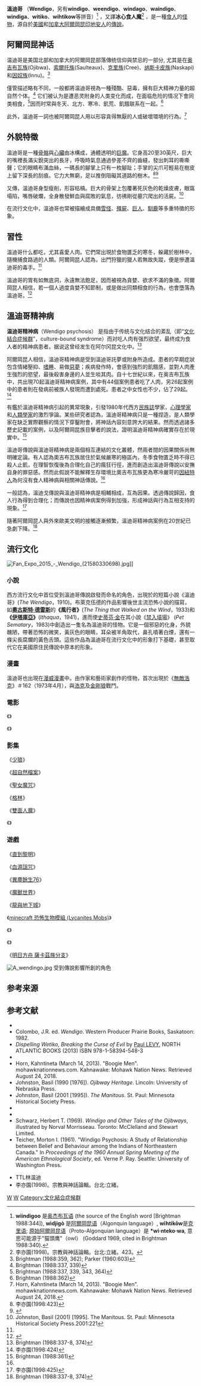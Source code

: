 '''溫迪哥''' （'''Wendigo'''，另有'''windigo'''、'''weendigo'''、'''windago'''、'''waindigo'''、'''windiga'''、'''witiko'''、'''wihtikow'''等拼音）<ref>'''wiindigoo''' 是[[奥杰布瓦语|奥杰布瓦语]] (the source of the English word [Brightman 1988:344]), '''wìdjigò''' 是[[阿爾岡昆语|阿爾岡昆语]]（Algonquin language）, '''wīhtikōw'''是[[克里语|克里语]]; [[原始阿爾岡昆语|原始阿爾岡昆语]]（Proto-Algonquian language）是 '''*wi·nteko·wa''', 意思可能源于"猫頭鹰"（owl） (Goddard 1969, cited in Brightman 1988:340).</ref> ，又譯'''冰心食人魔'''<ref>李亦園(1998)。宗教與神話論輯。台北:立緒。423。</ref> ，是一種[[食人|食人]]的[[怪物|怪物]]，源自於[[美國|美國]]和[[加拿大|加拿大]][[阿爾岡昆人|阿爾岡昆]][[印地安人|印地安人]]的[[美洲原住民神話|傳說]]。

==阿爾岡昆神话==
温迪哥是美国北部和加拿大的阿爾岡昆部落傳统信仰與禁忌的一部分, 尤其是在[[奥吉布瓦族|奥吉布瓦族]](Ojibwa)、[[索爾托族|索爾托族]](Saulteaux)、[[克里族|克里族]](Cree)、[[纳斯卡皮族|纳斯卡皮族]](Naskapi)和[[因奴族|因奴族]](Innu)。<ref>Brightman (1988:359, 362); Parker (1960:603)</ref> 

僅管描述略有不同，一般都將温迪哥視為一種殘酷、惡毒，擁有巨大精神力量的超自然个体。<ref>Brightman (1988:337, 339)</ref> 它们被认为是遭恶灵附身的人类变化而成，在面临危险的情况下會同类相食，<ref name="B337etal">Brightman (1988:337, 339, 343, 364)</ref>因而时常與冬天、北方、寒冷、飢荒、飢餓联系在一起。<ref>Brightman (1988:362)</ref> 

此外，溫迪哥一詞也被阿爾岡昆人用以形容貪得無厭的人或破壞環境的行為。<ref>Horn, Kahntineta (March 14, 2013). "Boogie Men". mohawknationnews.com. Kahnawake: Mohawk Nation News. Retrieved August 24, 2018.</ref>

==外貌特徵==
溫迪哥是一種[[骨骼|骨骼]]與[[心臟|心臟]]由冰構成，通體透明的[[食人魔|巨魔]]。它身高20至30英尺，巨大的嘴裡長滿尖銳突出的長牙，呼吸時氣息通過參差不齊的齒縫，發出刺耳的嘶嘶聲；它的眼睛布滿血絲，一碼長的腳掌上只有一枚腳趾；手掌的尖爪可輕易在樹皮上留下深長的刮痕。它力大無窮，足以推倒阻礙其道路的樹木。<ref name="#1">李亦園(1998:423)</ref><ref>{{Cite web |url=https://www.legendsofamerica.com/mn-wendigo/ |title=存档副本 |access-date=2018-10-18 |archive-date=2021-01-27 |archive-url=https://web.archive.org/web/20210127080959/https://www.legendsofamerica.com/mn-wendigo/ |dead-url=no }}</ref>

又傳，溫迪哥身型瘦削，形容枯槁。巨大的骨架上包覆著死灰色的乾燥皮膚，眼窩塌陷，嘴唇破爛，全身散發鮮血與腐敗的氣息，彷彿剛從墓穴爬出的活屍。<ref>Johnston, Basil (2001) [1995]. The Manitous. St. Paul: Minnesota Historical Society Press.2001:221</ref>

在流行文化中，溫迪哥也常被描繪成具備[[雪人_(傳說生物)|雪怪]]、[[喪屍|殭屍]]、[[巨人|巨人]]、[[馴鹿|馴鹿]]等多重特徵的形象。

==習性==
溫迪哥什么都吃，尤其喜愛人肉。它們常出現於食物匱乏的寒冬，躲藏於樹林中，隨機捕食路過的人類。阿爾岡昆人認為，出門狩獵的獵人若無故失蹤，便是慘遭溫迪哥的毒手。<ref name="#1"/>

溫迪哥的胃有如無底洞，永遠無法飽足，因而被視為貪婪、欲求不滿的象徵。阿爾岡昆人相信，若一個人過度貪婪不知節制，或是做出同類相食的行為，也會墮落為溫迪哥。<ref>{{Cite web |url=https://www.prairieghosts.com/wendigo.html |title=存档副本 |access-date=2018-10-16 |archive-url=https://web.archive.org/web/20181016054223/http://www.prairieghosts.com/wendigo.html |archive-date=2018-10-16 |dead-url=yes }}</ref>

==溫迪哥精神病==
'''温迪哥精神病'''（Wendigo psychosis） 是指由于传统与文化结合的紊乱（即“[[文化結合症候群|文化結合症候群]]”，culture-bound syndrome）而对吃人肉有强烈欲望，最终成为食人者的精神病患者。据说这曾经发生在阿尔冈昆文化中。<ref name="Brightman 1988:337-8, 374">Brightman (1988:337-8, 374)</ref>

阿爾岡昆人相信，溫迪哥精神病是受到溫迪哥託夢或附身所造成。患者的早期症狀包含情緒壓抑、[[嗜睡症|嗜睡]]、易做[[惡夢|惡夢]]；疾病發作時，會感到強烈的飢餓感，並對人肉產生強烈的慾望，最後殺害身邊的人並生啖其肉。自十七世紀以來，在奥吉布瓦族中，共出現70起溫迪哥精神病案例，其中有44個案例患者吃了人肉，另26起案例中的患者則在發病前被族人發現而遭到處死。患者之中女性也不少，佔了29起。<ref name="#2">李亦園(1998:424)</ref>

有鑑於溫迪哥精神病引起的異常現象，引發1980年代西方[[民族誌|民族誌]]學家，[[心理學家|心理學家]]和[[人類學家|人類學家]]的激烈爭論。某些研究者認為，溫迪哥精神病只是一種捏造，是人類學家在缺乏實際觀察的情況下穿鑿附會，將神話內容刻意誇大的結果。然而透過諸多歷史記載的案例，以及阿爾岡昆族目擊者的說法，證明溫迪哥精神病確實存在於現實中。<ref>Brightman (1988:361)</ref> 

溫迪哥傳說與溫迪哥精神病是兩個相互連結的文化叢體，然兩者間的因果關係尚無明確定論。有人認為奧吉布瓦族居住於氣候嚴寒的極區內，冬季食物匱乏時不得已殺人止飢，在理智恢復後為合理化自己的瘋狂行徑，進而創造出溫迪哥傳說以安撫自身的罪惡感。然而此假說不能解釋生存環境比奧吉布瓦族更為寒冷嚴苛的[[因紐特人|因紐特人]]為何沒有食人精神病與相關神話傳說。<ref name="#2"/>

一般認為，溫迪戈傳說與溫迪哥精神病是相輔相成，互為因果。透過傳說歸因，食人行為得到合理化；而傳說也因精神病案例得到加強，形成神話與行為互相支持的現象。<ref>李亦園(1998:425)</ref>

隨著阿爾岡昆人與外來歐美文明的接觸逐漸頻繁，溫迪哥精神病案例在20世紀已急劇下降。<ref>Brightman (1988:337-8, 374)</ref>

==流行文化==
[[File:Fan_Expo_2015_-_Wendigo_(21580330698).jpg|right]]]]
===小說===
西方流行文化中首位受到溫迪哥傳說啟發而命名的角色，出現於{{le|阿爾杰農·布萊克伍德|Algernon Blackwood}}的短篇小說《溫迪哥》(''The Wendigo''，1910)。布萊克伍德的作品影響後世主流恐怖小說的描寫，如'''[[奧古斯特·德雷斯|奧古斯特·德雷斯]]'''的'''《風行者》'''(''The Thing that Walked on the Wind''，1933)和'''《[[伊塔庫亞|伊塔庫亞]]》'''(''Ithaqua''，1941)，進而使[[史蒂芬·金|史蒂芬·金]]在其小說《[[寵物墳場|禁入墳場]]》 (''Pet Sematary''，1983)中創造出一隻名為溫迪哥的怪物。它是一個邪惡的化身，外貌醜陋，帶著恐怖的微笑，黃灰色的眼睛，耳朵被羊角取代，鼻孔噴著白煙，還有一條尖長腐爛的黃色舌頭。這些作品為溫迪哥在流行文化中的形象打下基礎，甚至取代它在美國原住民傳說中原本的形象。

===漫畫===
溫迪哥也出現在[[漫威漫畫|漫威漫畫]]中。由作家{{le|Steve Englehart|Steve Englehart}}和藝術家{{le|Herb Trimpe|Herb Trimpe}}創作的怪物，首次出現於《[[無敵浩克|無敵浩克]]》＃162（1973年4月），與[[浩克_(漫畫)|浩克]]及[[金剛狼|金剛狼]]戰鬥。
===電影===
《{{le|Dark was the Night|Dark_Was_the_Night_(film)}}》

《{{le|Ravenous|Ravenous_(1999_film)}}》

===影集===
《[[少狼_(電視劇)|少狼]]》

《[[超自然檔案|超自然檔案]]》

《[[聖女魔咒|聖女魔咒]]》

《[[格林_(電視劇)|格林]]》

《[[雙面人魔|雙面人魔]]》

《{{le|Blood Ties|Blood_Ties_(TV_series)}}》

===遊戲===
《[[直到黎明|直到黎明]]》

《[[血源詛咒|血源詛咒]]》

《[[異塵餘生76|異塵餘生76]]》

《[[魔獸世界|魔獸世界]]》

《[[龍與地下城|龍與地下城]]》

《[[我的世界|minecraft 恐怖生物模組 (Lycanites Mobs)]]》

《{{le|The Legend of Dragoon|The Legend of Dragoon}}》

《{{le|The Secret World|The Secret World}}》

《[[明日方舟|明日方舟 薩卡茲族分支]]》


[[File:A_wendingo.jpg|thumb]]
受到傳說影響所創的角色

==参考来源==
{{reflist|2}}

==参考文献==
*{{cite journal |author=Brightman, Robert A. |year=1988 |title=The Windigo in the Material World |url=https://archive.org/details/sim_ethnohistory_fall-1988_35_4/page/337 |jstor=482140 |journal=Ethnohistory |volume=35 |issue=4 |pages=337–379 |doi=10.2307/482140}}
*Colombo, J.R. ed. ''Wendigo''. Western Producer Prairie Books, Saskatoon: 1982.
*''Dispelling Wetiko, Breaking the Curse of Evil'' by [[Paul_LEVY|Paul LEVY]], NORTH ATLANTIC BOOKS (2013) ISBN 978-1-58394-548-3
*{{cite journal |author=Goddard, Ives |year=1969 |title=Owls and Cannibals: Two Algonquian Etymologies |journal=Paper presented at the Second Algonquian Conference, St. John's, Newfoundland}}
*Horn, Kahntineta (March 14, 2013). "Boogie Men". mohawknationnews.com. Kahnawake: Mohawk Nation News. Retrieved August 24, 2018.
*Johnston, Basil (1990 [1976]). ''Ojibway Heritage''. Lincoln: University of Nebraska Press.
*Johnston, Basil (2001 [1995]). ''The Manitous''. St. Paul: Minnesota Historical Society Press.
*{{cite journal |author=Marano, Lou |year=1982 |title=Windigo Psychosis: The Anatomy of an Emic-Etic Confusion |url=https://archive.org/details/sim_current-anthropology_1982-08_23_4/page/385 |journal=Current Anthropology |volume=23 | pages=385–412}}
*{{cite journal |author=Parker, Seymour |year=1960 |title=The Wiitiko Psychosis in the Context of Ojibwa Personality and Culture |url=https://archive.org/details/sim_american-anthropologist_1960-08_62_4/page/603 |journal=American Anthropologist |volume=62 |issue=4 |pages=603–623 |doi=10.1525/aa.1960.62.4.02a00050}}
*Schwarz, Herbert T. (1969). ''Windigo and Other Tales of the Ojibways'', illustrated by Norval Morrisseau. Toronto: McClelland and Stewart Limited.
*Teicher, Morton I. (1961). "Windigo Psychosis: A Study of Relationship between Belief and Behaviour among the Indians of Northeastern Canada." In ''Proceedings of the 1960 Annual Spring Meeting of the American Ethnological Society'', ed. Verne P. Ray. Seattle: University of Washington Press.

*TTL林温迪
*李亦園(1998)。宗教與神話論輯。台北:立緒。
{{Authority control}}
[[Category:美洲傳說生物|W]]
[[Category:美洲原住民|W]]
[[Category:文化結合症候群|Category:文化結合症候群]]